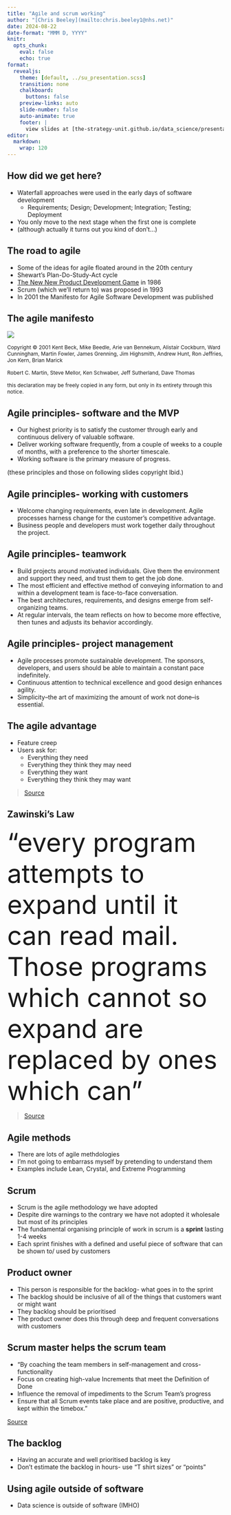 ```yaml
---
title: "Agile and scrum working"
author: "[Chris Beeley](mailto:chris.beeley1@nhs.net)"
date: 2024-08-22
date-format: "MMM D, YYYY"
knitr:
  opts_chunk: 
    eval: false
    echo: true
format:
  revealjs:
    theme: [default, ../su_presentation.scss]
    transition: none
    chalkboard:
      buttons: false
    preview-links: auto
    slide-number: false
    auto-animate: true
    footer: |
      view slides at [the-strategy-unit.github.io/data_science/presentations](the-strategy-unit.github.io/data_science/presentations)
editor: 
  markdown: 
    wrap: 120
---
```


## How did we get here?

* Waterfall approaches were used in the early days of software development
  * Requirements; Design; Development; Integration; Testing; Deployment
* You only move to the next stage when the first one is complete
* (although actually it turns out you kind of don't...)

## The road to agile

* Some of the ideas for agile floated around in the 20th century
* Shewart's Plan-Do-Study-Act cycle
* [The New New Product Development Game](https://hbr.org/1986/01/the-new-new-product-development-game) in 1986
* Scrum (which we'll return to) was proposed in 1993
* In 2001 the Manifesto for Agile Software Development was published

## The agile manifesto

![](agile.png)

[Copyright © 2001 Kent Beck, Mike Beedle, Arie van Bennekum, Alistair Cockburn, Ward Cunningham, Martin Fowler, James Grenning, Jim Highsmith, Andrew Hunt, Ron Jeffries, Jon Kern, Brian Marick]{style="font-size: 12px;"}

[Robert C. Martin, Steve Mellor, Ken Schwaber, Jeff Sutherland, Dave Thomas]{style="font-size: 12px;"}

[this declaration may be freely copied in any form,
but only in its entirety through this notice.]{style="font-size: 12px;"}

## Agile principles- software and the MVP

* Our highest priority is to satisfy the customer through early and continuous delivery of valuable software.
* Deliver working software frequently, from a couple of weeks to a couple of months, with a preference to the shorter timescale.
* Working software is the primary measure of progress.

(these principles and those on following slides copyright Ibid.)

## Agile principles- working with customers

* Welcome changing requirements, even late in development. Agile processes harness change for the customer's competitive advantage.
* Business people and developers must work together daily throughout the project. 

## Agile principles- teamwork

* Build projects around motivated individuals. Give them the environment and support they need, and trust them to get the job done.
* The most efficient and effective method of conveying information to and within a development team is face-to-face conversation.
* The best architectures, requirements, and designs emerge from self-organizing teams.
* At regular intervals, the team reflects on how to become more effective, then tunes and adjusts its behavior accordingly. 

## Agile principles- project management

* Agile processes promote sustainable development. The sponsors, developers, and users should be able to maintain a constant pace indefinitely.
* Continuous attention to technical excellence and good design enhances agility.
* Simplicity--the art of maximizing the amount of work not done--is essential.

## The agile advantage

* Feature creep
* Users ask for:
  * Everything they need
  * Everything they think they may need
  * Everything they want
  * Everything they think they may want

>[Source](https://www.dummies.com/book/business-careers-money/business/project-management/agile-project-management-for-dummies-3rd-edition-281622/)

## Zawinski’s Law 

["every program attempts to expand until it can read mail. Those programs which cannot so expand are replaced by ones which can"]{style="font-size: 60px;"}

>[Source](https://en.wikipedia.org/wiki/Jamie_Zawinski#Zawinski's_Law)

## Agile methods

* There are lots of agile methdologies
* I'm not going to embarrass myself by pretending to understand them
* Examples include Lean, Crystal, and Extreme Programming

## Scrum

* Scrum is the agile methodology we have adopted
* Despite dire warnings to the contrary we have not adopted it wholesale but most of its principles
* The fundamental organising principle of work in scrum is a **sprint** lasting 1-4 weeks
* Each sprint finishes with a defined and useful piece of software that can be shown to/ used by customers

## Product owner

* This person is responsible for the backlog- what goes in to the sprint
* The backlog should be inclusive of all of the things that customers want or might want
* They backlog should be prioritised
* The product owner does this through deep and frequent conversations with customers

## Scrum master helps the scrum team

* "By coaching the team members in self-management and cross-functionality
* Focus on creating high-value Increments that meet the Definition of Done
* Influence the removal of impediments to the Scrum Team’s progress
* Ensure that all Scrum events take place and are positive, productive, and kept within the timebox."

[Source](https://www.scrum.org/resources/what-is-a-scrum-master)

## The backlog

* Having an accurate and well prioritised backlog is key
* Don't estimate the backlog in hours- use "T shirt sizes" or "points"

## Using agile outside of software

* Data science is outside of software (IMHO)



